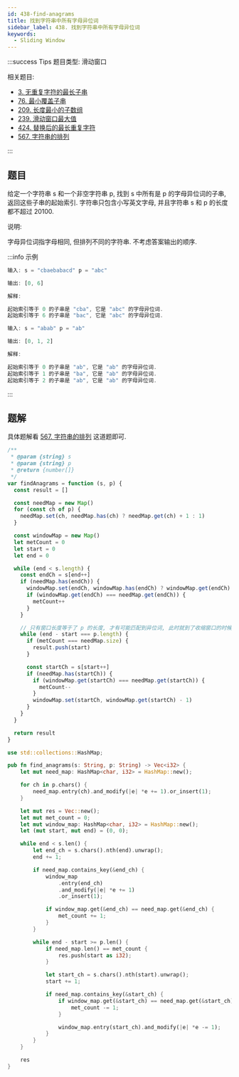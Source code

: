 ```yaml
---
id: 438-find-anagrams
title: 找到字符串中所有字母异位词
sidebar_label: 438. 找到字符串中所有字母异位词
keywords:
  - Sliding Window
---
```


:::success Tips
题目类型: 滑动窗口

相关题目:

- [3. 无重复字符的最长子串](/leetcode/medium/3-length-of-longest-substring)
- [76. 最小覆盖子串](/leetcode/hard/76-min-window)
- [209. 长度最小的子数组](/leetcode/medium/209-min-sub-array-len)
- [239. 滑动窗口最大值](/leetcode/hard/239-max-sliding-window)
- [424. 替换后的最长重复字符](/leetcode/medium/424-character-replacement)
- [567. 字符串的排列](/leetcode/medium/567-check-inclusion)

:::

## 题目

给定一个字符串 s 和一个非空字符串 p, 找到 s 中所有是 p 的字母异位词的子串, 返回这些子串的起始索引. 字符串只包含小写英文字母, 并且字符串 s 和 p 的长度都不超过 20100.

说明:

字母异位词指字母相同, 但排列不同的字符串.
不考虑答案输出的顺序.

:::info 示例

```ts
输入: s = "cbaebabacd" p = "abc"

输出: [0, 6]

解释:

起始索引等于 0 的子串是 "cba", 它是 "abc" 的字母异位词.
起始索引等于 6 的子串是 "bac", 它是 "abc" 的字母异位词.
```

```ts
输入: s = "abab" p = "ab"

输出: [0, 1, 2]

解释:

起始索引等于 0 的子串是 "ab", 它是 "ab" 的字母异位词.
起始索引等于 1 的子串是 "ba", 它是 "ab" 的字母异位词.
起始索引等于 2 的子串是 "ab", 它是 "ab" 的字母异位词.
```

:::

## 题解

具体题解看 [567. 字符串的排列](/leetcode/medium/567-check-inclusion) 这道题即可.


<Tabs>
  <TabItem value="JavaScript" label="JavaScript" default>

```js
/**
 * @param {string} s
 * @param {string} p
 * @return {number[]}
 */
var findAnagrams = function (s, p) {
  const result = []

  const needMap = new Map()
  for (const ch of p) {
    needMap.set(ch, needMap.has(ch) ? needMap.get(ch) + 1 : 1)
  }

  const windowMap = new Map()
  let metCount = 0
  let start = 0
  let end = 0

  while (end < s.length) {
    const endCh = s[end++]
    if (needMap.has(endCh)) {
      windowMap.set(endCh, windowMap.has(endCh) ? windowMap.get(endCh) + 1 : 1)
      if (windowMap.get(endCh) === needMap.get(endCh)) {
        metCount++
      }
    }

    // 只有窗口长度等于了 p 的长度, 才有可能匹配到异位词, 此时就到了收缩窗口的时候
    while (end - start === p.length) {
      if (metCount === needMap.size) {
        result.push(start)
      }

      const startCh = s[start++]
      if (needMap.has(startCh)) {
        if (windowMap.get(startCh) === needMap.get(startCh)) {
          metCount--
        }
        windowMap.set(startCh, windowMap.get(startCh) - 1)
      }
    }
  }

  return result
}
```

</TabItem>
<TabItem value="Rust" label="Rust">

```rust
use std::collections::HashMap;

pub fn find_anagrams(s: String, p: String) -> Vec<i32> {
    let mut need_map: HashMap<char, i32> = HashMap::new();

    for ch in p.chars() {
        need_map.entry(ch).and_modify(|e| *e += 1).or_insert(1);
    }

    let mut res = Vec::new();
    let mut met_count = 0;
    let mut window_map: HashMap<char, i32> = HashMap::new();
    let (mut start, mut end) = (0, 0);

    while end < s.len() {
        let end_ch = s.chars().nth(end).unwrap();
        end += 1;

        if need_map.contains_key(&end_ch) {
            window_map
                .entry(end_ch)
                .and_modify(|e| *e += 1)
                .or_insert(1);

            if window_map.get(&end_ch) == need_map.get(&end_ch) {
                met_count += 1;
            }
        }

        while end - start >= p.len() {
            if need_map.len() == met_count {
                res.push(start as i32);
            }

            let start_ch = s.chars().nth(start).unwrap();
            start += 1;

            if need_map.contains_key(&start_ch) {
                if window_map.get(&start_ch) == need_map.get(&start_ch) {
                    met_count -= 1;
                }

                window_map.entry(start_ch).and_modify(|e| *e -= 1);
            }
        }
    }

    res
}
```

</TabItem>
</Tabs>
